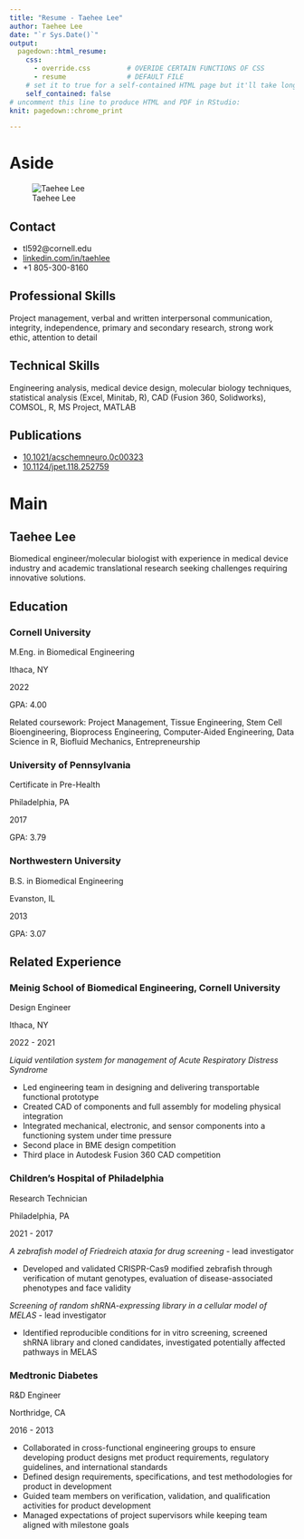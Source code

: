```yaml
---
title: "Resume - Taehee Lee"
author: Taehee Lee
date: "`r Sys.Date()`"
output:
  pagedown::html_resume:
    css:
      - override.css         # OVERIDE CERTAIN FUNCTIONS OF CSS
      - resume               # DEFAULT FILE
    # set it to true for a self-contained HTML page but it'll take longer to render
    self_contained: false
# uncomment this line to produce HTML and PDF in RStudio:
knit: pagedown::chrome_print

---
```


Aside
================================================================================


![Taehee Lee](headshot.png){height=50%,width=50%}


Contact {#contact}
--------------------------------------------------------------------------------

- <i class="fa fa-envelope"></i> tl592@cornell.edu
- <i class="fa fa-linkedin"></i> [linkedin.com/in/taehlee](https://www.linkedin.com/in/taehlee/)
- <i class="fa fa-phone"></i> +1 805-300-8160


Professional Skills {#skills}
--------------------------------------------------------------------------------

Project management, verbal and written interpersonal communication, integrity, independence, primary and secondary research, strong work ethic, attention to detail


Technical Skills {#skills}
--------------------------------------------------------------------------------

Engineering analysis, medical device design, molecular biology techniques, statistical analysis (Excel, Minitab, R), CAD (Fusion 360, Solidworks), COMSOL, R, MS Project, MATLAB


Publications {#skills}
--------------------------------------------------------------------------------

- [10.1021/acschemneuro.0c00323](https://doi.org/10.1021/acschemneuro.0c00323)
- [10.1124/jpet.118.252759](https://doi.org/10.1124/jpet.118.252759)


Main
================================================================================

Taehee Lee {#title}
--------------------------------------------------------------------------------
Biomedical engineer/molecular biologist with experience in medical device industry and academic translational research seeking challenges requiring innovative solutions.

Education {data-icon=graduation-cap}
--------------------------------------------------------------------------------

### Cornell University

M.Eng. in Biomedical Engineering

Ithaca, NY

2022

GPA: 4.00

Related coursework: Project Management, Tissue Engineering, Stem Cell Bioengineering, Bioprocess Engineering, Computer-Aided Engineering, Data Science in R, Biofluid Mechanics, Entrepreneurship

### University of Pennsylvania

Certificate in Pre-Health

Philadelphia, PA

2017

GPA: 3.79

### Northwestern University

B.S. in Biomedical Engineering

Evanston, IL

2013

GPA: 3.07


Related Experience {data-icon=wrench}
--------------------------------------------------------------------------------

### Meinig School of Biomedical Engineering, Cornell University

Design Engineer

Ithaca, NY

2022 - 2021

*Liquid ventilation system for management of Acute Respiratory Distress Syndrome*

-	Led engineering team in designing and delivering transportable functional prototype
-	Created CAD of components and full assembly for modeling physical integration
-	Integrated mechanical, electronic, and sensor components into a functioning system under time pressure
- Second place in BME design competition
- Third place in Autodesk Fusion 360 CAD competition


### Children's Hospital of Philadelphia

Research Technician

Philadelphia, PA

2021 - 2017

*A zebrafish model of Friedreich ataxia for drug screening* - lead investigator

- Developed and validated CRISPR-Cas9 modified zebrafish through verification of mutant genotypes, evaluation of disease-associated phenotypes and face validity

*Screening of random shRNA-expressing library in a cellular model of MELAS* - lead investigator

-	Identified reproducible conditions for in vitro screening, screened shRNA library and cloned candidates, investigated potentially affected pathways in MELAS

### Medtronic Diabetes

R&D Engineer

Northridge, CA

2016 - 2013

-	Collaborated in cross-functional engineering groups to ensure developing product designs met product requirements, regulatory guidelines, and international standards
-	Defined design requirements, specifications, and test methodologies for product in development
-	Guided team members on verification, validation, and qualification activities for product development
-	Managed expectations of project supervisors while keeping team aligned with milestone goals

  

<!-- Professional Experience {data-icon=suitcase} -->
<!-- -------------------------------------------------------------------------------- -->

<!-- ### Data Scientist, intern -->

<!-- SupStat Inc. -->

<!-- Beijing, China -->

<!-- 2014 -->

<!-- ::: concise -->
<!-- - Taught R language to beginners.  -->
<!-- - Wrote Shiny app demos. -->
<!-- - Converted statistical tutorials from SPSS to R language. -->
<!-- ::: -->

<!-- ### Bioinformatician -->

<!-- My Health Gene Technology Co., Ltd. -->

<!-- Beijing, China -->

<!-- 2015 - 2016 -->

<!-- ::: concise -->
<!-- - Analyzed whole-exome sequencing data.  -->
<!-- - Wrote analysis pipelines of ChIP-seq, single cell DNA-seq and single cell RNA-seq. -->
<!-- - Studied tumor metastasis and wrote research reports.  -->
<!-- - Also did case studies to identify the genetic defect causing rare disease. -->
<!-- ::: -->


<!-- Teaching Experience {data-icon=chalkboard-teacher} -->
<!-- -------------------------------------------------------------------------------- -->

<!-- ### Introduction to R Language for Beginners. -->

<!-- Instructor of R and Data Mining Training Courses at SupStat Inc. -->

<!-- Beijing, China -->

<!-- 2014 -->

<!-- ### Computational Biology and Bioinformatics. -->

<!-- Teaching assistant of GBS CB2-201 courses at UAB -->

<!-- AL, USA -->

<!-- 2016 - 2017 -->


<!-- Selected Publications and Posters {data-icon=file} -->
<!-- -------------------------------------------------------------------------------- -->

<!-- ### Genetic and epigenetic signals are found predictive to the distribution of intra-individual divergence of alternative splicing. -->

<!-- Poster for 2013 International Conference of Genomics -->

<!-- Qingdao, China -->

<!-- 2014 -->

<!-- **Yu L**, Chen B, Zhang Z. -->

<!-- ### ESCRT-0 complex modulates Rbf mutant cell survival by regulating Rhomboid endosomal trafficking and EGFR signaling. -->

<!-- J Cell Sci. 2016 May 15;129(10):2075-84. -->

<!-- N/A -->

<!-- 2016  -->

<!-- Sheng Z, **Yu L**, Zhang T, Pei X, Li X, Zhang Z and Du W.  -->
